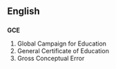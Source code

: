 ==English==

==={{initialism}}===
'''GCE'''

# Global Campaign for Education
# General Certificate of Education
# Gross Conceptual Error